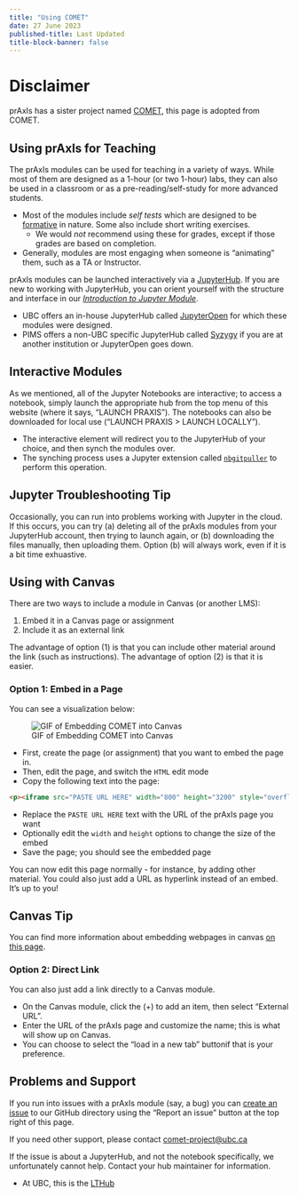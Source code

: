 ```yaml
---
title: "Using COMET"
date: 27 June 2023
published-title: Last Updated
title-block-banner: false
---
```


# Disclaimer

prAxIs has a sister project named [COMET](https://comet.arts.ubc.ca/), this page is adopted from COMET. 

## Using prAxIs for Teaching

The prAxIs modules can be used for teaching in a variety of ways.  While most of them are designed as a 1-hour (or two 1-hour) labs, they can also be used in a classroom or as a pre-reading/self-study for more advanced students.

* Most of the modules include _self tests_ which are designed to be [formative](https://www.cmu.edu/teaching/assessment/basics/formative-summative.html) in nature.  Some also include short writing exercises.
  - We would _not_ recommend using these for grades, except if those grades are based on completion.
* Generally, modules are most engaging when someone is "animating" them, such as a TA or Instructor.

prAxIs modules can be launched interactively via a [JupyterHub](https://jupyter.org/hub). If you are new to working with JupyterHub, you can orient yourself with the structure and interface in our [_Introduction to Jupyter Module_](../docs/1_Getting_Started/getting_started_intro_to_jupyter/getting_started_intro_to_jupyter.qmd).

* UBC offers an in-house JupyterHub called [JupyterOpen](https://open.jupyter.ubc.ca/) for which these modules were designed.
* PIMS offers a non-UBC specific JupyterHub called [Syzygy](https://syzygy.ca/) if you are at another institution or JupyterOpen goes down.

## Interactive Modules

As we mentioned, all of the Jupyter Notebooks are interactive; to access a notebook, simply launch the appropriate hub from the top menu of this website (where it says, "LAUNCH PRAXIS"). The notebooks can also be downloaded for local use ("LAUNCH PRAXIS > LAUNCH LOCALLY").

* The interactive element will redirect you to the JupyterHub of your choice, and then synch the modules over.
* The synching process uses a Jupyter extension called [`nbgitpuller`](https://github.com/jupyterhub/nbgitpuller) to perform this operation. 

:::{.callout-tip}
## Jupyter Troubleshooting Tip
Occasionally, you can run into problems working with Jupyter in the cloud.  If this occurs, you can try (a) deleting all of the prAxIs modules from your JupyterHub account, then trying to launch again, or
(b) downloading the files manually, then uploading them.  Option (b) will always work, even if it is a bit time exhuastive.
:::

## Using with Canvas

There are two ways to include a module in Canvas (or another LMS):

1. Embed it in a Canvas page or assignment
2. Include it as an external link

The advantage of option (1) is that you can include other material around the link (such as instructions).  The advantage of option (2) is that it is easier.

### Option 1: Embed in a Page

You can see a visualization below:

![GIF of Embedding COMET into Canvas](../media/gif1.gif)

* First, create the page (or assignment) that you want to embed the page in.
* Then, edit the page, and switch the `HTML` edit mode
* Copy the following text into the page:

``` html
<p><iframe src="PASTE URL HERE" width="800" height="3200" style="overflow: hidden;"></iframe></p>
```

* Replace the `PASTE URL HERE` text with the URL of the prAxIs page you want
* Optionally edit the `width` and `height` options to change the size of the embed
* Save the page; you should see the embedded page

You can now edit this page normally - for instance, by adding other material.  You could also just add a URL as hyperlink instead of an embed.  It's up to you!

:::{.callout-tip}
## Canvas Tip
You can find more information about embedding webpages in canvas [on this page](https://ucfsd.instructure.com/courses/17245/pages/embedding-a-webpage-in-a-canvas-page).
:::

### Option 2: Direct Link

You can also just add a link directly to a Canvas module.

* On the Canvas module, click the (+) to add an item, then select "External URL".
* Enter the URL of the prAxIs page and customize the name; this is what will show up on Canvas.
* You can choose to select the "load in a new tab" buttonif that is your preference.


## Problems and Support

If you run into issues with a prAxIs module (say, a bug) you can [create an issue](https://docs.github.com/en/issues/tracking-your-work-with-issues/creating-an-issue) to our GitHub directory using the "Report an issue" button at the top right of this page.

If you need other support, please contact [comet-project@ubc.ca](mailto:comet-project@ubc.ca)

:::{.callout-important}
If the issue is about a JupyterHub, and not the notebook specifically, we unfortunately cannot help. Contact your hub maintainer for information.

* At UBC, this is the [LTHub](https://lthub.ubc.ca/)
:::



